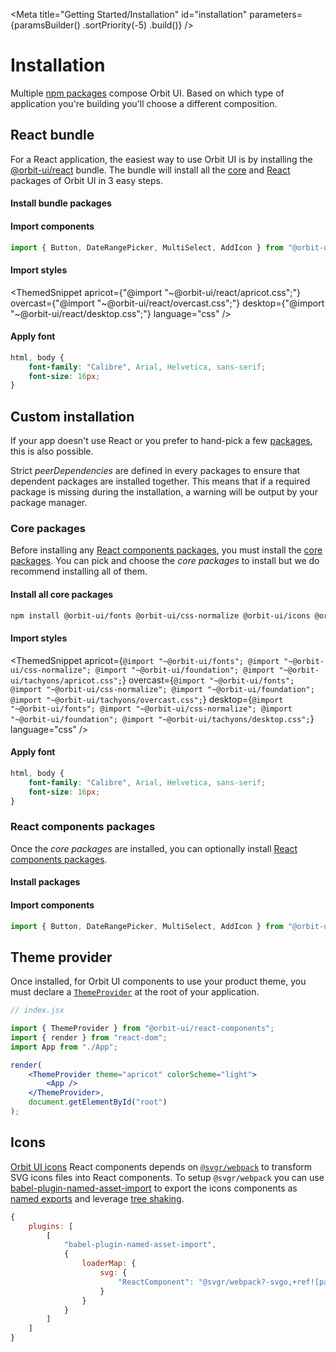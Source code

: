 
<Meta
    title="Getting Started/Installation"
    id="installation"
    parameters={paramsBuilder()
        .sortPriority(-5)
        .build()}
/>

# Installation

Multiple [npm packages](?path=/docs/packages--page) compose Orbit UI. Based on which type of application you're building you'll choose a different composition.

## React bundle

For a React application, the easiest way to use Orbit UI is by installing the [@orbit-ui/react](https://www.npmjs.com/package/@orbit-ui/react) bundle. The bundle will install all the [core](?path=/docs/packages--page#core) and [React](?path=/docs/packages--page#react-components) packages of Orbit UI in 3 easy steps.

#### Install bundle packages

<PackageInstallationSnippet packageName="bundles/react" />

#### Import components

```javascript
import { Button, DateRangePicker, MultiSelect, AddIcon } from "@orbit-ui/react-components";
```

#### Import styles

<ThemedSnippet
    apricot={"@import \"~@orbit-ui/react/apricot.css\";"}
    overcast={"@import \"~@orbit-ui/react/overcast.css\";"}
    desktop={"@import \"~@orbit-ui/react/desktop.css\";"}
    language="css"
/>

#### Apply font

```css
html, body {
    font-family: "Calibre", Arial, Helvetica, sans-serif;
    font-size: 16px;
}
```

## Custom installation

If your app doesn't use React or you prefer to hand-pick a few [packages](?path=/docs/packages--page), this is also possible.

Strict *peerDependencies* are defined in every packages to ensure that dependent packages are installed together. This means that if a required package is missing during the installation, a warning will be output by your package manager.

### Core packages

Before installing any [React components packages](?path=/docs/packages--page#react-components), you must install the [core packages](?path=/docs/packages--page#core). You can pick and choose the *core packages* to install but we do recommend installing all of them.

#### Install all core packages

```bash
npm install @orbit-ui/fonts @orbit-ui/css-normalize @orbit-ui/icons @orbit-ui/foundation @orbit-ui/tachyons;
```

#### Import styles

<ThemedSnippet
    apricot={`
        @import "~@orbit-ui/fonts";
        @import "~@orbit-ui/css-normalize";
        @import "~@orbit-ui/foundation";
        @import "~@orbit-ui/tachyons/apricot.css";
    `}
    overcast={`
        @import "~@orbit-ui/fonts";
        @import "~@orbit-ui/css-normalize";
        @import "~@orbit-ui/foundation";
        @import "~@orbit-ui/tachyons/overcast.css";
    `}
    desktop={`
        @import "~@orbit-ui/fonts";
        @import "~@orbit-ui/css-normalize";
        @import "~@orbit-ui/foundation";
        @import "~@orbit-ui/tachyons/desktop.css";
    `}
    language="css"
/>

#### Apply font

```css
html, body {
    font-family: "Calibre", Arial, Helvetica, sans-serif;
    font-size: 16px;
}
```

### React components packages

Once the *core packages* are installed, you can optionally install [React components packages](?path=/docs/packages--page#react-components).

#### Install packages

<PackageInstallationSnippet packageName="react-components" />

#### Import components

```javascript
import { Button, DateRangePicker, MultiSelect, AddIcon } from "@orbit-ui/react-components";
```

## Theme provider

Once installed, for Orbit UI components to use your product theme, you must declare a [`ThemeProvider`](?path=/docs/theme-provider--default-story) at the root of your application.

```jsx
// index.jsx

import { ThemeProvider } from "@orbit-ui/react-components";
import { render } from "react-dom";
import App from "./App";

render(
    <ThemeProvider theme="apricot" colorScheme="light">
        <App />
    </ThemeProvider>,
    document.getElementById("root")
);
```

## Icons

[Orbit UI icons](?path=/docs/icon-gallery--page) React components depends on [`@svgr/webpack`](https://react-svgr.com/docs/getting-started/) to transform SVG icons files into React components. To setup `@svgr/webpack` you can use [babel-plugin-named-asset-import](https://www.npmjs.com/package/babel-plugin-named-asset-import) to export the icons components as [named exports](https://developer.mozilla.org/en-US/docs/web/javascript/reference/statements/export) and leverage [tree shaking](https://webpack.js.org/guides/tree-shaking/).

```javascript
{
    plugins: [
        [
            "babel-plugin-named-asset-import",
            {
                loaderMap: {
                    svg: {
                        "ReactComponent": "@svgr/webpack?-svgo,+ref![path]"
                    }
                }
            }
        ]
    ]
}
```
